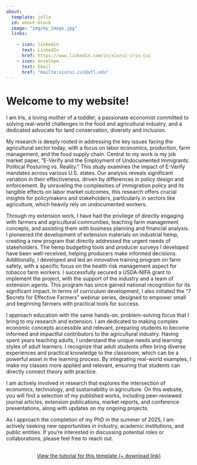 ```yaml
---
about:
  template: jolla
  id: about-block
  image: "img/my_image.jpg"
  links:
    
    - icon: linkedin
      text: LinkedIn
      href: https://www.linkedin.com/in/xiurui-iris-cui
    - icon: envelope
      text: Email
      href: "mailto:xiurui.cui@ufl.edu"  
---
```


::: {#about-block}
:::

# Welcome to my website!

I am Iris, a loving mother of a toddler, a passionate economist committed to solving real-world challenges in the food and agricultural industry, and a dedicated advocate for land conservation, diversity and inclusion.

My research is deeply rooted in addressing the key issues facing the agricultural sector today, with a focus on labor economics, production, farm management, and the food supply chain. Central to my work is my job market paper, "E-Verify and the Employment of Undocumented Immigrants: Political Posturing vs. Reality." This study examines the impact of E-Verify mandates across various U.S. states. Our analysis reveals significant variation in their effectiveness, driven by differences in policy design and enforcement. By unraveling the complexities of immigration policy and its tangible effects on labor market outcomes, this research offers crucial insights for policymakers and stakeholders, particularly in sectors like agriculture, which heavily rely on undocumented workers.

Through my extension work, I have had the privilege of directly engaging with farmers and agricultural communities, teaching farm management concepts, and assisting them with business planning and financial analysis. I pioneered the development of extension materials on industrial hemp, creating a new program that directly addressed the urgent needs of stakeholders. The hemp budgeting tools and producer surveys I developed have been well-received, helping producers make informed decisions. Additionally, I developed and led an innovative training program on farm safety, with a specific focus on the health risk management aspect for tobacco farm workers. I successfully secured a USDA-NIFA grant to implement the project, with the support of the industry and a team of extension agents. This program has since gained national recognition for its significant impact. In terms of curriculum development, I also initiated the "7 $ecrets for Effective Farmers" webinar series, designed to empower small and beginning farmers with practical tools for success.

I approach education with the same hands-on, problem-solving focus that I bring to my research and extension. I am dedicated to making complex economic concepts accessible and relevant, preparing students to become informed and impactful contributors to the agricultural industry. Having spent years teaching adults, I understand the unique needs and learning styles of adult learners. I recognize that adult students often bring diverse experiences and practical knowledge to the classroom, which can be a powerful asset in the learning process. By integrating real-world examples, I make my classes more applied and relevant, ensuring that students can directly connect theory with practice.

I am actively involved in research that explores the intersection of economics, technology, and sustainability in agriculture. On this website, you will find a selection of my published works, including peer-reviewed journal articles, extension publications, market reports, and conference presentations, along with updates on my ongoing projects.

As I approach the completion of my PhD in the summer of 2025, I am actively seeking new opportunities in industry, academic institutions, and public entities. If you’re interested in discussing potential roles or collaborations, please feel free to reach out. 

```{=html}
<div  style="margin: 30px; text-align: center;">
<a class="btn btn-primary" href="https://www.marvinschmitt.com/blog/website-tutorial-quarto/" role="button" target="_blank" style="padding: 15px 30px;">View the tutorial for this template (+ download link)</a>
</div>
```

